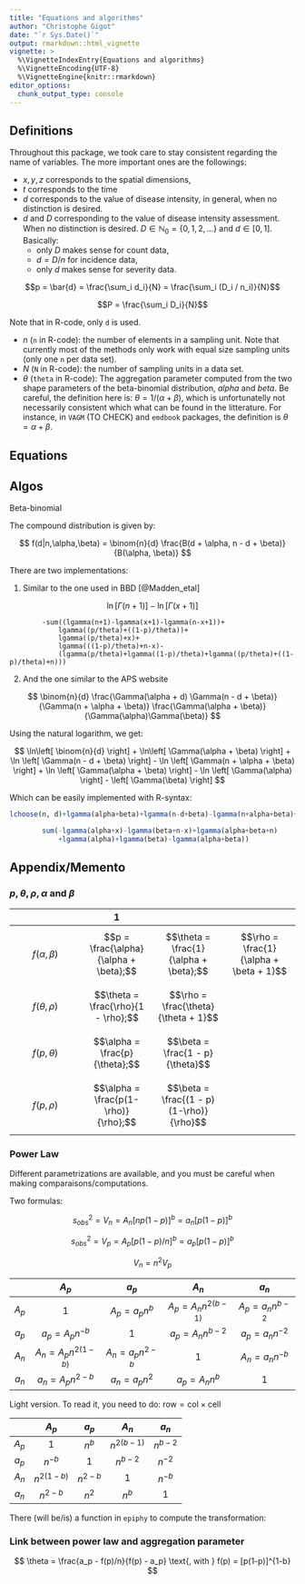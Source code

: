 ```yaml
---
title: "Equations and algorithms"
author: "Christophe Gigot"
date: "`r Sys.Date()`"
output: rmarkdown::html_vignette
vignette: >
  %\VignetteIndexEntry{Equations and algorithms}
  %\VignetteEncoding{UTF-8}
  %\VignetteEngine{knitr::rmarkdown}
editor_options: 
  chunk_output_type: console
---
```


## Definitions

Throughout this package, we took care to stay consistent regarding the name of variables. The more important ones are the followings:

- $x, y, z$ corresponds to the spatial dimensions,
- $t$ corresponds to the time
- $d$ corresponds to the value of disease intensity, in general, when no distinction is desired. 
- $d$ and $D$ corresponding to the value of disease intensity assessment. When no distinction is desired. $D \in \mathbb{N}_0 = \{0, 1, 2, \ldots\}$ and $d \in [0, 1]$. Basically:
    - only $D$ makes sense for count data,
    - $d = D/n$ for incidence data,
    - only $d$ makes sense for severity data.
    
$$p = \bar{d} = \frac{\sum_i d_i}{N} = \frac{\sum_i (D_i / n_i)}{N}$$

$$P = \frac{\sum_i D_i}{N}$$

Note that in R-code, only `d` is used.
    
- $n$ (`n` in R-code): the number of elements in a sampling unit. Note that currently most of the methods only work with equal size sampling units (only one `n` per data set).
- $N$ (`N` in R-code): the number of sampling units in a data set.
- $\theta$ (`theta` in R-code): The aggregation parameter computed from the two shape parameters of the beta-binomial distribution, $alpha$ and $beta$. Be careful, the definition here is: $\theta = 1 / (\alpha + \beta)$, which is unfortunatelly not necessarily consistent which what can be found in the litterature. For instance, in `VAGM` (TO CHECK) and `emdbook` packages, the definition is $\theta = \alpha + \beta$.

## Equations

## Algos

Beta-binomial

The compound distribution is given by:

$$
f(d|n,\alpha,\beta) = \binom{n}{d} \frac{B(d + \alpha, n - d + \beta)}{B(\alpha, \beta)}
$$

There are two implementations:

1. Similar to the one used in BBD [@Madden_etal]


$$
\ln \left[ \Gamma(n+1) \right] - \ln \left[ \Gamma(x+1) \right]
$$


```
        -sum((lgamma(n+1)-lgamma(x+1)-lgamma(n-x+1))+
            lgamma((p/theta)+((1-p)/theta))+
            lgamma((p/theta)+x)+
            lgamma(((1-p)/theta)+n-x)-
            (lgamma(p/theta)+lgamma((1-p)/theta)+lgamma((p/theta)+((1-p)/theta)+n)))

```

2. And the one similar to the APS website

$$
\binom{n}{d} \frac{\Gamma(\alpha + d) \Gamma(n - d + \beta)}{\Gamma(n + \alpha + \beta)} \frac{\Gamma(\alpha + \beta)}{\Gamma(\alpha)\Gamma(\beta)}
$$

Using the natural logarithm, we get:

$$
\ln\left[ \binom{n}{d} \right] + \ln\left[ \Gamma(\alpha + \beta) \right] + \ln \left[ \Gamma(n - d + \beta) \right] - \ln \left[ \Gamma(n + \alpha + \beta) \right] + \ln \left[ \Gamma(\alpha + \beta) \right] - \ln \left[ \Gamma(\alpha) \right] - \left[ \Gamma(\beta) \right]
$$

Which can be easily implemented with R-syntax:


```r
lchoose(n, d)+lgamma(alpha+beta)+lgamma(n-d+beta)-lgamma(n+alpha+beta)+lgamma(alpha+beta)-lgamma(alpha)-lgamma(beta)
```


```r
        sum(-lgamma(alpha+x)-lgamma(beta+n-x)+lgamma(alpha+beta+n)
            +lgamma(alpha)+lgamma(beta)-lgamma(alpha+beta))

```


## Appendix/Memento

### $p, \theta, \rho, \alpha \text{ and } \beta$

|   |1  |   |   |
|---|---|---|---|
| $$f(\alpha, \beta)$$ | $$p = \frac{\alpha}{\alpha + \beta};$$ | $$\theta = \frac{1}{\alpha + \beta};$$ | $$\rho = \frac{1}{\alpha + \beta + 1}$$ |
| $$f(\theta, \rho)$$ | $$\theta = \frac{\rho}{1 - \rho};$$ | $$\rho = \frac{\theta}{\theta + 1}$$ | |
| $$f(p, \theta)$$ | $$\alpha = \frac{p}{\theta};$$ | $$\beta = \frac{1 - p}{\theta}$$ | |
| $$f(p, \rho)$$ | $$\alpha = \frac{p(1-\rho)}{\rho};$$ | $$\beta = \frac{(1 - p)(1-\rho)}{\rho}$$ | |

### Power Law

Different parametrizations are available, and you must be careful when making comparaisons/computations.

Two formulas:

$$
s_{obs}^2 = V_n = A_n [np(1-p)]^b = a_n [p(1-p)]^b
$$

$$
s_{obs}^2 = V_p = A_p [p(1-p)/n]^b = a_p [p(1-p)]^b
$$

$$
V_n = n^2 V_p
$$

|       | $A_p$                  | $a_p$               | $A_n$                  | $a_n$               |
|:-----:|:----------------------:|:-------------------:|:----------------------:|:-------------------:|
| $A_p$ | $1$                    | $A_p = a_p n^b$     | $A_p = A_n n^{2(b-1)}$ | $A_p = a_n n^{b-2}$ |
| $a_p$ | $a_p = A_p n^{-b}$     | $1$                 | $a_p = A_n n^{b-2}$    | $a_p = a_n n^{-2}$  |
| $A_n$ | $A_n = A_p n^{2(1-b)}$ | $A_n = a_p n^{2-b}$ | $1$                    | $A_n = a_n n^{-b}$  |
| $a_n$ | $a_n = A_p n^{2-b}$    | $a_n = a_p n^2$     | $a_p = A_n n^b$        | $1$                 |


Light version. To read it, you need to do: $\text{row} = \text{col} \times \text{cell}$

|       | $A_p$        | $a_p$     | $A_n$        | $a_n$     |
|:-----:|:------------:|:---------:|:------------:|:---------:|
| $A_p$ | $1$          | $n^b$     | $n^{2(b-1)}$ | $n^{b-2}$ |
| $a_p$ | $n^{-b}$     | $1$       | $n^{b-2}$    | $n^{-2}$  |
| $A_n$ | $n^{2(1-b)}$ | $n^{2-b}$ | $1$          | $n^{-b}$  |
| $a_n$ | $n^{2-b}$    | $n^2$     | $n^b$        | $1$       |

There (will be/is) a function in `epiphy` to compute the transformation:

### Link between power law and aggregation parameter

$$
\theta = \frac{a_p - f(p)/n}{f(p) - a_p} \text{, with } f(p) = [p(1-p)]^{1-b}
$$




